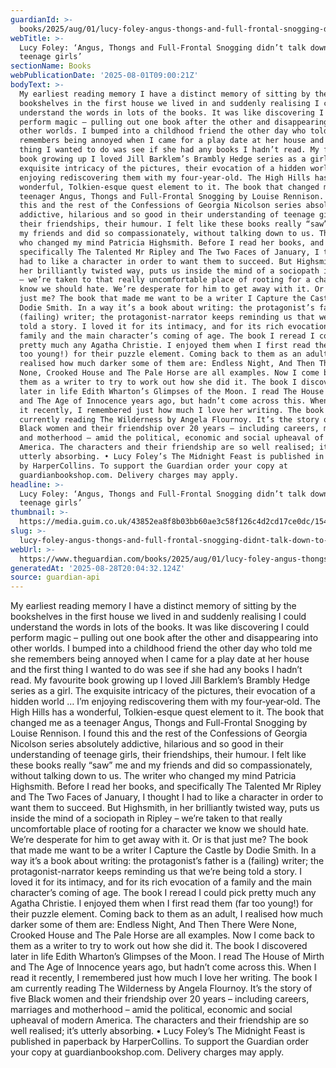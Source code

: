 ```yaml
---
guardianId: >-
  books/2025/aug/01/lucy-foley-angus-thongs-and-full-frontal-snogging-didnt-talk-down-to-teenage-girls
webTitle: >-
  Lucy Foley: ‘Angus, Thongs and Full-Frontal Snogging didn’t talk down to
  teenage girls’
sectionName: Books
webPublicationDate: '2025-08-01T09:00:21Z'
bodyText: >-
  My earliest reading memory I have a distinct memory of sitting by the
  bookshelves in the first house we lived in and suddenly realising I could
  understand the words in lots of the books. It was like discovering I could
  perform magic – pulling out one book after the other and disappearing into
  other worlds. I bumped into a childhood friend the other day who told me she
  remembers being annoyed when I came for a play date at her house and the first
  thing I wanted to do was see if she had any books I hadn’t read. My favourite
  book growing up I loved Jill Barklem’s Brambly Hedge series as a girl. The
  exquisite intricacy of the pictures, their evocation of a hidden world … I’m
  enjoying rediscovering them with my four‑year‑old. The High Hills has a
  wonderful, Tolkien-esque quest element to it. The book that changed me as a
  teenager Angus, Thongs and Full-Frontal Snogging by Louise Rennison. I found
  this and the rest of the Confessions of Georgia Nicolson series absolutely
  addictive, hilarious and so good in their understanding of teenage girls,
  their friendships, their humour. I felt like these books really “saw” me and
  my friends and did so compassionately, without talking down to us. The writer
  who changed my mind Patricia Highsmith. Before I read her books, and
  specifically The Talented Mr Ripley and The Two Faces of January, I thought I
  had to like a character in order to want them to succeed. But Highsmith, in
  her brilliantly twisted way, puts us inside the mind of a sociopath in Ripley
  – we’re taken to that really uncomfortable place of rooting for a character we
  know we should hate. We’re desperate for him to get away with it. Or is that
  just me? The book that made me want to be a writer I Capture the Castle by
  Dodie Smith. In a way it’s a book about writing: the protagonist’s father is a
  (failing) writer; the protagonist-narrator keeps reminding us that we’re being
  told a story. I loved it for its intimacy, and for its rich evocation of a
  family and the main character’s coming of age. The book I reread I could pick
  pretty much any Agatha Christie. I enjoyed them when I first read them (far
  too young!) for their puzzle element. Coming back to them as an adult, I
  realised how much darker some of them are: Endless Night, And Then There Were
  None, Crooked House and The Pale Horse are all examples. Now I come back to
  them as a writer to try to work out how she did it. The book I discovered
  later in life Edith Wharton’s Glimpses of the Moon. I read The House of Mirth
  and The Age of Innocence years ago, but hadn’t come across this. When I read
  it recently, I remembered just how much I love her writing. The book I am
  currently reading The Wilderness by Angela Flournoy. It’s the story of five
  Black women and their friendship over 20 years – including careers, marriages
  and motherhood – amid the political, economic and social upheaval of modern
  America. The characters and their friendship are so well realised; it’s
  utterly absorbing. • Lucy Foley’s The Midnight Feast is published in paperback
  by HarperCollins. To support the Guardian order your copy at
  guardianbookshop.com. Delivery charges may apply.
headline: >-
  Lucy Foley: ‘Angus, Thongs and Full-Frontal Snogging didn’t talk down to
  teenage girls’
thumbnail: >-
  https://media.guim.co.uk/43852ea8f8b03bb60ae3c58f126c4d2cd17ce0dc/154_291_2790_1674/500.jpg
slug: >-
  lucy-foley-angus-thongs-and-full-frontal-snogging-didnt-talk-down-to-teenage-girls
webUrl: >-
  https://www.theguardian.com/books/2025/aug/01/lucy-foley-angus-thongs-and-full-frontal-snogging-didnt-talk-down-to-teenage-girls
generatedAt: '2025-08-28T20:04:32.124Z'
source: guardian-api
---
```

My earliest reading memory I have a distinct memory of sitting by the bookshelves in the first house we lived in and suddenly realising I could understand the words in lots of the books. It was like discovering I could perform magic – pulling out one book after the other and disappearing into other worlds. I bumped into a childhood friend the other day who told me she remembers being annoyed when I came for a play date at her house and the first thing I wanted to do was see if she had any books I hadn’t read. My favourite book growing up I loved Jill Barklem’s Brambly Hedge series as a girl. The exquisite intricacy of the pictures, their evocation of a hidden world … I’m enjoying rediscovering them with my four‑year‑old. The High Hills has a wonderful, Tolkien-esque quest element to it. The book that changed me as a teenager Angus, Thongs and Full-Frontal Snogging by Louise Rennison. I found this and the rest of the Confessions of Georgia Nicolson series absolutely addictive, hilarious and so good in their understanding of teenage girls, their friendships, their humour. I felt like these books really “saw” me and my friends and did so compassionately, without talking down to us. The writer who changed my mind Patricia Highsmith. Before I read her books, and specifically The Talented Mr Ripley and The Two Faces of January, I thought I had to like a character in order to want them to succeed. But Highsmith, in her brilliantly twisted way, puts us inside the mind of a sociopath in Ripley – we’re taken to that really uncomfortable place of rooting for a character we know we should hate. We’re desperate for him to get away with it. Or is that just me? The book that made me want to be a writer I Capture the Castle by Dodie Smith. In a way it’s a book about writing: the protagonist’s father is a (failing) writer; the protagonist-narrator keeps reminding us that we’re being told a story. I loved it for its intimacy, and for its rich evocation of a family and the main character’s coming of age. The book I reread I could pick pretty much any Agatha Christie. I enjoyed them when I first read them (far too young!) for their puzzle element. Coming back to them as an adult, I realised how much darker some of them are: Endless Night, And Then There Were None, Crooked House and The Pale Horse are all examples. Now I come back to them as a writer to try to work out how she did it. The book I discovered later in life Edith Wharton’s Glimpses of the Moon. I read The House of Mirth and The Age of Innocence years ago, but hadn’t come across this. When I read it recently, I remembered just how much I love her writing. The book I am currently reading The Wilderness by Angela Flournoy. It’s the story of five Black women and their friendship over 20 years – including careers, marriages and motherhood – amid the political, economic and social upheaval of modern America. The characters and their friendship are so well realised; it’s utterly absorbing. • Lucy Foley’s The Midnight Feast is published in paperback by HarperCollins. To support the Guardian order your copy at guardianbookshop.com. Delivery charges may apply.
